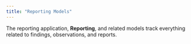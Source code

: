 ```yaml
---
title: "Reporting Models"
---
```


The reporting application, **Reporting**, and related models track everything related to findings, observations, and reports.

<Frame>
  <img src="../../images/development/image-10.avif" alt=""/>
</Frame>
